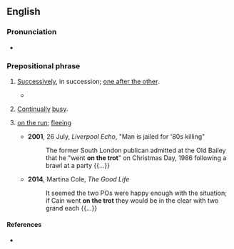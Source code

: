 ==English==

===Pronunciation===
* {{audio|en|En-au-on the trot.ogg|Audio (AU)}}

===Prepositional phrase===
{{en-PP}}

# {{lb|en|Britain|idiomatic|informal}} [[successively|Successively]], in succession; [[one after the other]].
#: {{synonyms|en|in a row}}
#: {{ux|en|We played five gigs '''on the trot'''.}}
#* {{quote-journal
|en
|date=September 27, 2011
|author=Alistair Magowan
|title=Bayern Munich 2 - 0 Man City
|work=BBC Sport
|url=http://news.bbc.co.uk/sport2/hi/football/europe/14982446.stm
|page=
|passage=But they came up against an impressive force in Bayern, who extended their run to 10 wins '''on the trot''', having scored 28 goals in the process and conceding none.}}
# {{lb|en|idiomatic|informal}} [[continually|Continually]] [[busy]].
#: {{ux|en|I've been '''on the trot''' all day.}}
# {{lb|en|UK|slang}} [[on the run]]; [[flee]]ing
#* '''2001''', 26 July, ''Liverpool Echo'', "Man is jailed for '80s killing"
#*: The former South London publican admitted at the Old Bailey that he "went '''on the trot'''" on Christmas Day, 1986 following a brawl at a party {{...}}
#* '''2014''', Martina Cole, ''The Good Life''
#*: It seemed the two POs were happy enough with the situation; if Cain went '''on the trot''' they would be in the clear with two grand each {{...}}

====References====
* {{R:Lexico|trot|n|https://www.lexico.com/en/definition/trot|alt=trot{{sup|1}}}}
